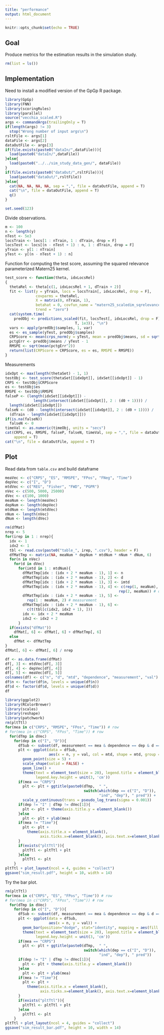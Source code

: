 ```yaml
---
title: "performance"
output: html_document
---
```


```r
knitr::opts_chunk$set(echo = TRUE)
```

## Goal

Produce metrics for the estimation results in the simulation study.

```r
rm(list = ls())
```

## Implementation

Need to install a modified version of the GpGp R package.
```r
library(GpGp)
library(FNN)
library(scoringRules)
library(parallel)
source("vecchia_scaled.R")
args <- commandArgs(trailingOnly = T)
if(length(args) != 3)
  stop("Wrong number of input args\n")
rsltFile <- args[1]
dataFile <- args[2]
dataOutFile <- args[3]
if(file.exists(paste0("dataIn/",dataFile))){
  load(paste0("dataIn/",dataFile))
}else{
  load(paste0("../../sim_study_data_gen/", dataFile))
}
if(file.exists(paste0("dataOut/",rsltFile))){
  load(paste0("dataOut/",rsltFile))  
}else{
  cat(NA, NA, NA, NA, sep = ",", file = dataOutFile, append = T)
  cat("\n", file = dataOutFile, append = T)
  q()
}

set.seed(123)
```

Divide observations.
```r
m <- 100
n <- length(y)
nTest <- 5e3
locsTrain <- locs[1 : nTrain, 1 : dTrain, drop = F]
locsTest <- locs[(n - nTest + 1) : n, 1 : dTrain, drop = F]
yTrain <- y[1 : nTrain]
yTest <- y[(n - nTest + 1) : n]
```

Function for computing the test score, assuming the squared relevance parameterized Matern25 kernel.
```r
test_score <- function(theta, idxLocsRel)
{
  thetaRel <- theta[c(1, idxLocsRel + 1, dTrain + 2)]
  fit <- list(y = yTrain, locs = locsTrain[, idxLocsRel, drop = F], 
              covparms = thetaRel, 
              X = matrix(0, nTrain, 1), 
              betahat = 0, covfun_name = "matern25_scaledim_sqrelevance", 
              trend = "zero")
  cat(system.time(
    predObj <- predictions_scaled(fit, locsTest[, idxLocsRel, drop = F], m, 
                                T, 1e3)), "\n")
  vars <- apply(predObj$samples, 1, var)
  es <- es_sample(yTest, predObj$samples)
  CRPScore <- mean(crps_norm(y = yTest, mean = predObj$means, sd = sqrt(vars)))
  pctgErr <- predObj$means / yTest - 1
  RMSPE <- sqrt(mean(pctgErr^2))
  return(list(CRPScore = CRPScore, es = es, RMSPE = RMSPE))
}
```

Measurements
```r
idxOpt <- max(length(thetaSet) - 1, 1)
testObj <- test_score(thetaSet[[idxOpt]], idxSet[[idxOpt]] - 1)
CRPS <- testObj$CRPScore
es <- testObj$es
RMSPE <- testObj$RMSPE
falseP <- (length(idxSet[[idxOpt]]) - 
             length(intersect(idxSet[[idxOpt]], 2 : (d0 + 1)))) / 
  length(idxSet[[idxOpt]])
falseN <- (d0 - length(intersect(idxSet[[idxOpt]], 2 : (d0 + 1)))) / 
  (dTrain - length(idxSet[[idxOpt]]))
if(is.na(falseN))
  falseN <- 0
timeVal <- as.numeric(timeObj, units = "secs")
cat(CRPS, es, RMSPE, falseP, falseN, timeVal, sep = ",", file = dataOutFile, 
    append = T)
cat("\n", file = dataOutFile, append = T)
```


## Plot

Read data from `table.csv` and build dataframe
```r
meaVec <- c("CRPS", "ES", "RMSPE", "FPos", "FNeg", "Time")
depVec <- c("I", "D")
mtdVec <- c("REG", "Fisher", "FWD", "PGPR")
nVec <- c(500, 5000, 25000)
dVec <- c(100, 1000)
meaNum <- length(meaVec)
depNum <- length(depVec)
mtdNum <- length(mtdVec)
nNum <- length(nVec)
dNum <- length(dVec)

rm(dfMat)
nrep <- 5
for(irep in 1 : nrep){
  idx <- 1
  idx2 <- 1
  tbl <- read.csv(paste0("table_", irep, ".csv"), header = F)
  dfMatTmp <- matrix(NA, meaNum * depNum * mtdNum * nNum * dNum, 6)
  for(n in nVec)
    for(d in dVec)
      for(imtd in 1 : mtdNum){
        dfMatTmp[idx : (idx + 2 * meaNum - 1), 1] <- n
        dfMatTmp[idx : (idx + 2 * meaNum - 1), 2] <- d
        dfMatTmp[idx : (idx + 2 * meaNum - 1), 3] <- imtd
        dfMatTmp[idx : (idx + 2 * meaNum - 1), 4] <- c(rep(1, meaNum), 
                                                    rep(2, meaNum)) # dependency
        dfMatTmp[idx : (idx + 2 * meaNum - 1), 5] <- 
          rep(1 : meaNum, 2) # measurement
        dfMatTmp[idx : (idx + 2 * meaNum - 1), 6] <- 
          c(t(tbl[c(idx2, idx2 + 1), ]))
        idx <- idx + 2 * meaNum
        idx2 <- idx2 + 2
      }
  if(exists("dfMat"))
    dfMat[, 6] <- dfMat[, 6] + dfMatTmp[, 6]
  else
    dfMat <- dfMatTmp
}
dfMat[, 6] <- dfMat[, 6] / nrep

df <- as.data.frame(dfMat)
df[, 3] <- mtdVec[df[, 3]]
df[, 4] <- depVec[df[, 4]]
df[, 5] <- meaVec[df[, 5]]
colnames(df) <- c("n", "d", "mtd", "dependence", "measurement", "val")
df$n <- factor(df$n, levels = unique(df$n))
df$d <- factor(df$d, levels = unique(df$d))
df
```

```r
library(ggplot2)
library(RColorBrewer)
library(scales)
library(reshape)
library(patchwork)
rm(pltTtl)
for(mea in c("CRPS", "RMSPE", "FPos", "Time")) # row
# for(mea in c("CRPS", "FPos", "Time")) # row
  for(dTmp in dVec)
    for(dep in c("I", "D")){
      dfSub <- subset(df, measurement == mea & dependence == dep & d == dTmp)
      plt <- ggplot(data = dfSub, 
                    aes(x = n, y = val, col = mtd, shape = mtd, group = mtd)) +
        geom_point(size = 5) + 
        scale_shape(solid = FALSE) +
        geom_line() +
        theme(text = element_text(size = 20), legend.title = element_blank(),
              legend.key.height = unit(3, 'cm'))
      if(mea == "CRPS")
        plt <- plt + ggtitle(paste0(dTmp,  " ",
                                    switch(which(dep == c("I", "D")), 
                                           "ind", "dep"), " pred")) +
        scale_y_continuous(trans = pseudo_log_trans(sigma = 0.001))
      if(dep != "I" | dTmp != dVec[1]){
        plt <- plt + theme(axis.title.y = element_blank())
      }else
        plt <- plt + ylab(mea)
      if(mea != "Time"){
        plt <- plt + 
          theme(axis.title.x = element_blank(), 
                axis.ticks.x=element_blank(), axis.text.x=element_blank())
      }
      if(exists("pltTtl")){
        pltTtl <- pltTtl + plt
      }else
        pltTtl <- plt
    }
pltTtl + plot_layout(ncol = 4, guides = "collect")
ggsave("sim_result.pdf", height = 10, width = 14)
```

Try the bar plot.
```r
rm(pltTtl)
for(mea in c("CRPS", "ES", "FPos", "Time")) # row
# for(mea in c("CRPS", "FPos", "Time")) # row
  for(dTmp in dVec)
    for(dep in c("I", "D")){
      dfSub <- subset(df, measurement == mea & dependence == dep & d == dTmp)
      plt <- ggplot(data = dfSub, 
                    aes(x = n, y = val)) +
        geom_bar(position="dodge", stat="identity", mapping = aes(fill = mtd)) + 
        theme(text = element_text(size = 20), legend.title = element_blank(),
              legend.key.height = unit(3, 'cm'))
      if(mea == "CRPS")
        plt <- plt + ggtitle(paste0(dTmp,  " ",
                                    switch(which(dep == c("I", "D")), 
                                           "ind", "dep"), " pred"))
      if(dep != "I" | dTmp != dVec[1]){
        plt <- plt + theme(axis.title.y = element_blank())
      }else
        plt <- plt + ylab(mea)
      if(mea != "Time"){
        plt <- plt + 
          theme(axis.title.x = element_blank(), 
                axis.ticks.x=element_blank(), axis.text.x=element_blank())
      }
      if(exists("pltTtl")){
        pltTtl <- pltTtl + plt
      }else
        pltTtl <- plt
    }
pltTtl + plot_layout(ncol = 4, guides = "collect")
ggsave("sim_result_bar.pdf", height = 10, width = 14)
```


